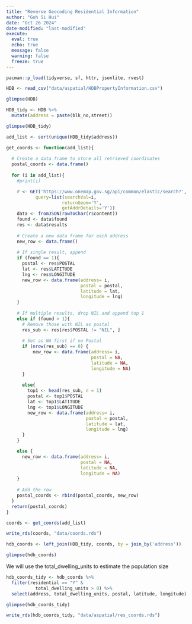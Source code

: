 ```yaml
---
title: "Reverse Geocoding Residential Information"
author: "Goh Si Hui"
date: "Oct 26 2024"
date-modified: "last-modified"
execute: 
  eval: true
  echo: true
  message: false
  warning: false
  freeze: true
---
```


```r
pacman::p_load(tidyverse, sf, httr, jsonlite, rvest)
```

```r
HDB <- read_csv("data/aspatial/HDBPropertyInformation.csv")
```

```r
glimpse(HDB)
```

```r

HDB_tidy <- HDB %>%
  mutate(address = paste(blk_no,street)) 

```

```r
glimpse(HDB_tidy)
```

```r
add_list <- sort(unique(HDB_tidy$address))
```

```r
get_coords <- function(add_list){
  
  # Create a data frame to store all retrieved coordinates
  postal_coords <- data.frame()
    
  for (i in add_list){
    #print(i)

    r <- GET('https://www.onemap.gov.sg/api/common/elastic/search?',
           query=list(searchVal=i,
                     returnGeom='Y',
                     getAddrDetails='Y'))
    data <- fromJSON(rawToChar(r$content))
    found <- data$found
    res <- data$results
    
    # Create a new data frame for each address
    new_row <- data.frame()
    
    # If single result, append 
    if (found == 1){
      postal <- res$POSTAL 
      lat <- res$LATITUDE
      lng <- res$LONGITUDE
      new_row <- data.frame(address= i, 
                            postal = postal, 
                            latitude = lat, 
                            longitude = lng)
    }
    
    # If multiple results, drop NIL and append top 1
    else if (found > 1){
      # Remove those with NIL as postal
      res_sub <- res[res$POSTAL != "NIL", ]
      
      # Set as NA first if no Postal
      if (nrow(res_sub) == 0) {
          new_row <- data.frame(address= i, 
                                postal = NA, 
                                latitude = NA, 
                                longitude = NA)
      }
      
      else{
        top1 <- head(res_sub, n = 1)
        postal <- top1$POSTAL 
        lat <- top1$LATITUDE
        lng <- top1$LONGITUDE
        new_row <- data.frame(address= i, 
                              postal = postal, 
                              latitude = lat, 
                              longitude = lng)
      }
    }

    else {
      new_row <- data.frame(address= i, 
                            postal = NA, 
                            latitude = NA, 
                            longitude = NA)
    }
    
    # Add the row
    postal_coords <- rbind(postal_coords, new_row)
  }
  return(postal_coords)
}
```

```r
coords <- get_coords(add_list)
```

```r
write_rds(coords, "data/coords.rds")
```

```r
hdb_coords <- left_join(HDB_tidy, coords, by = join_by('address'))

```


```r
glimpse(hdb_coords)
```

We will use the total_dwelling_units to estimate the population size 

```r

hdb_coords_tidy <- hdb_coords %>%
  filter(residential == "Y" &
           total_dwelling_units > 0) %>%
  select(address, total_dwelling_units, postal, latitude, longitude)

glimpse(hdb_coords_tidy)
```

```r

write_rds(hdb_coords_tidy, "data/aspatial/res_coords.rds")
```
